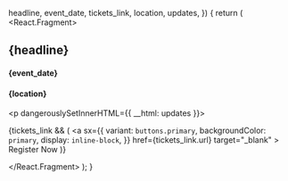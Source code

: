   headline,
  event_date,
  tickets_link,
  location,
  updates,
}) {
  return (
    <React.Fragment>
      <h2>{headline}</h2>
      <h4>{event_date}</h4>
      <h4>{location}</h4>
      <p dangerouslySetInnerHTML={{ __html: updates }}></p>
      <p>
        {tickets_link && (
          <a
            sx={{
              variant: `buttons.primary`,
              backgroundColor: `primary`,
              display: `inline-block`,
            }}
            href={tickets_link.url}
            target="_blank"
          >
            Register Now
          </a>
        )}
      </p>
    </React.Fragment>
  );
}
